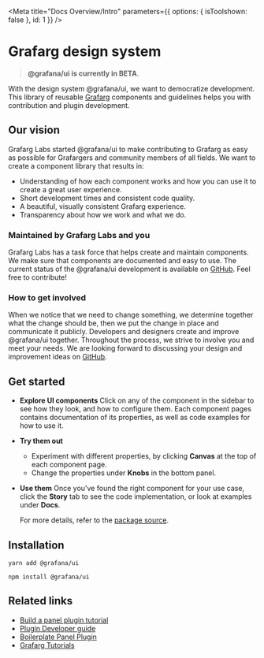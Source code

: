 
<Meta title="Docs Overview/Intro" parameters={{ options: { isToolshown: false }, id: 1 }} />

# Grafarg design system

> **@grafana/ui is currently in BETA**.

With the design system @grafana/ui, we want to democratize development. This library of reusable [Grafarg](https://github.com/famarks/grafarg) components and guidelines helps you with contribution and plugin development.

## Our vision
Grafarg Labs started @grafana/ui to make contributing to Grafarg as easy as possible for Grafargers and community members of all fields. We want to create a component library that results in:
- Understanding of how each component works and how you can use it to create a great user experience. 
- Short development times and consistent code quality.
- A beautiful, visually consistent Grafarg experience.
- Transparency about how we work and what we do.

### Maintained by Grafarg Labs and you
Grafarg Labs has a task force that helps create and maintain components. We make sure that components are documented and easy to use. The current status of the @grafana/ui development is available on [GitHub](https://github.com/famarks/grafarg/projects/26). Feel free to contribute!

### How to get involved
When we notice that we need to change something, we determine together what the change should be, then we put the change in place and communicate it publicly. Developers and designers create and improve @grafana/ui together. Throughout the process, we strive to involve you and meet your needs. We are looking forward to discussing your design and improvement ideas on [GitHub](https://github.com/famarks/grafarg/projects/26). 

## Get started

- **Explore UI components**
  Click on any of the component in the sidebar to see how they look, and how to configure them. Each component pages contains documentation of its properties, as well as code examples for how to use it.
- **Try them out**
  - Experiment with different properties, by clicking **Canvas** at the top of each component page.
  - Change the properties under **Knobs** in the bottom panel.
- **Use them**
  Once you've found the right component for your use case, click the **Story** tab to see the code implementation, or look at examples under **Docs**.

  For more details, refer to the [package source](https://github.com/famarks/grafarg/tree/master/packages/grafarg-ui).

## Installation

`yarn add @grafana/ui`

`npm install @grafana/ui`

## Related links

- [Build a panel plugin tutorial](https://grafarg.com/tutorials/build-a-panel-plugin/#0)
- [Plugin Developer guide](https://grafarg.com/docs/grafarg/latest/plugins/developing/development/)
- [Boilerplate Panel Plugin](https://github.com/famarks/simple-react-panel)
- [Grafarg Tutorials](https://grafarg.com/tutorials/)
